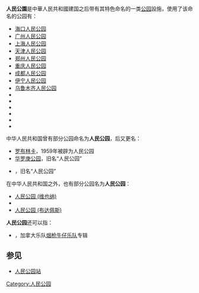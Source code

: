 '''人民公園'''是中華人民共和國建国之后带有其特色命名的一类[[公园|公园]]設施，使用了该命名的公园有：
*[[海口人民公园|海口人民公园]]
*[[人民公园_(广州)|广州人民公园]]
*[[上海人民公园|上海人民公园]]
*[[天津人民公园|天津人民公园]]
*[[人民公园_(郑州)|郑州人民公园]]
*[[重庆人民公园|重庆人民公园]]
*[[人民公园_(成都)|成都人民公园]]
*[[伊宁市人民公园|伊宁人民公园]]
*[[乌鲁木齐人民公园|乌鲁木齐人民公园]]
*{{le|人民公园 (西宁)|People's Park (Xining)|西宁人民公园}}
*{{le|人民公园 (淄博)|People's Park (Zibo)|淄博人民公园}}
*{{le|人民公园 (喀什)|People's Park (Kashgar)|喀什人民公园}}
*{{le|人民公园 (深圳)|People's Park (Shenzhen)|深圳人民公园}}
*{{tsl|en|People's Park (Nanning)|人民公园 (南宁)|南宁人民公园}}
*{{tsl|en|People's Park (Nanchang)|人民公园 (南昌)|南昌人民公园}}

中华人民共和国曾有部分公园命名为'''人民公园'''，后又更名：
*[[罗布林卡|罗布林卡]]，1959年被辟为人民公园
*[[华罗庚公园|华罗庚公园]]，旧名“人民公园”
*{{le|青城公园|Qingcheng Park}}，旧名“人民公园”

在中华人民共和国之外，也有部分公园名为'''人民公园'''：

*[[人民公园_(维也纳)|人民公园 (维也纳)]]
*{{tsl|en|People's Park (São Paulo)|人民公园 (圣保罗)}}
*[[人民公园_(布达佩斯)|人民公园 (布达佩斯)]]

'''人民公园'''还可以指：

* {{tsl|en|Renmin Park (album)|人民公园 (专辑)}}，加拿大乐队[[烟枪牛仔乐队|烟枪牛仔乐队]]专辑

== 参见 ==
*[[人民公园站|人民公园站]]

{{disambig|Cat=四字建築物消歧義}}
[[Category:人民公园|Category:人民公园]]